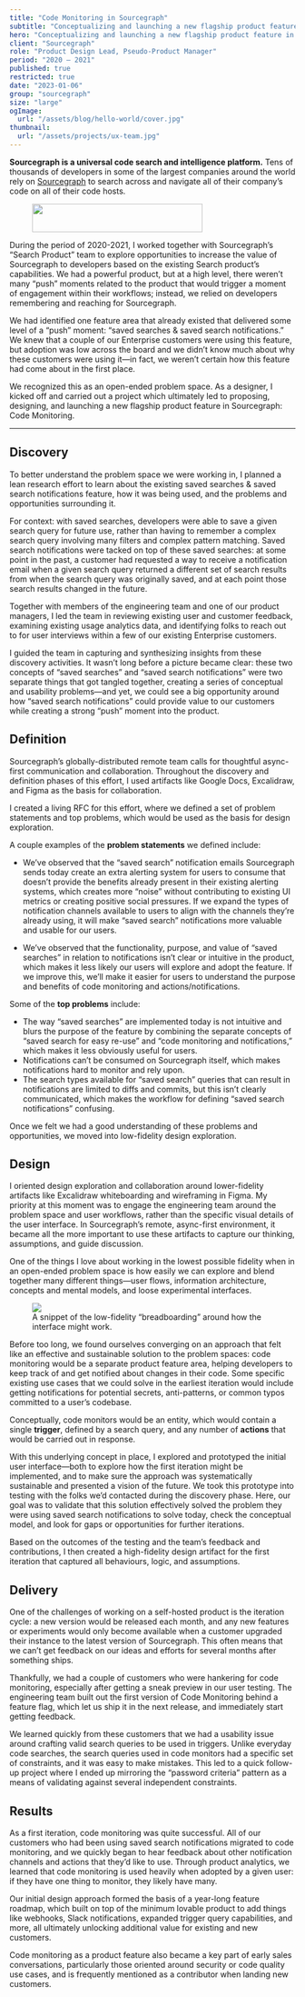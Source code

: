 ```yaml
---
title: "Code Monitoring in Sourcegraph"
subtitle: "Conceptualizing and launching a new flagship product feature in Sourcegraph."
hero: "Conceptualizing and launching a new flagship product feature in Sourcegraph"
client: "Sourcegraph"
role: "Product Design Lead, Pseudo-Product Manager"
period: "2020 – 2021"
published: true
restricted: true
date: "2023-01-06"
group: "sourcegraph"
size: "large"
ogImage:
  url: "/assets/blog/hello-world/cover.jpg"
thumbnail:
  url: "/assets/projects/ux-team.jpg"
---
```


**Sourcegraph is a universal code search and intelligence platform.** Tens of thousands of developers in some of the largest companies around the world rely on [Sourcegraph](https://sourcegraph.com) to search across and navigate all of their company’s code on all of their code hosts.

<figure>
  <img src="/assets/projects/sourcegraph-logo-light.svg" width="300" height="50" />
</figure>

During the period of 2020-2021, I worked together with Sourcegraph’s “Search Product” team to explore opportunities to increase the value of Sourcegraph to developers based on the existing Search product’s capabilities. We had a powerful product, but at a high level, there weren’t many “push” moments related to the product that would trigger a moment of engagement within their workflows; instead, we relied on developers remembering and reaching for Sourcegraph.

We had identified one feature area that already existed that delivered some level of a “push” moment: “saved searches & saved search notifications.” We knew that a couple of our Enterprise customers were using this feature, but adoption was low across the board and we didn’t know much about why these customers were using it—in fact, we weren’t certain how this feature had come about in the first place.

We recognized this as an open-ended problem space. As a designer, I kicked off and carried out a project which ultimately led to proposing, designing, and launching a new flagship product feature in Sourcegraph: Code Monitoring.

----

## Discovery

To better understand the problem space we were working in, I planned a lean research effort to learn about the existing saved searches & saved search notifications feature, how it was being used, and the problems and opportunities surrounding it.

For context: with saved searches, developers were able to save a given search query for future use, rather than having to remember a complex search query involving many filters and complex pattern matching. Saved search notifications were tacked on top of these saved searches: at some point in the past, a customer had requested a way to receive a notification email when a given search query returned a different set of search results from when the search query was originally saved, and at each point those search results changed in the future.

Together with members of the engineering team and one of our product managers, I led the team in reviewing existing user and customer feedback, examining existing usage analytics data, and identifying folks to reach out to for user interviews within a few of our existing Enterprise customers.

I guided the team in capturing and synthesizing insights from these discovery activities. It wasn’t long before a picture became clear: these two concepts of “saved searches” and “saved search notifications” were two separate things that got tangled together, creating a series of conceptual and usability problems—and yet, we could see a big opportunity around how “saved search notifications” could provide value to our customers while creating a strong “push” moment into the product.

## Definition

Sourcegraph’s globally-distributed remote team calls for thoughtful async-first communication and collaboration. Throughout the discovery and definition phases of this effort, I used artifacts like Google Docs, Excalidraw, and Figma as the basis for collaboration. 

I created a living RFC for this effort, where we defined a set of problem statements and top problems, which would be used as the basis for design exploration.


<div className="max-w-lg mx-auto">
  <GDoc
  link="https://docs.google.com/document/d/13GfnRQLy8A273SQ-MDtxEfivzO5jStpa9JusMToO2EU"
  title="RFC 227: Code Monitoring"
  />
</div>

A couple examples of the **problem statements** we defined include:

- We’ve observed that the “saved search” notification emails Sourcegraph sends today create an extra alerting system for users to consume that doesn’t provide the benefits already present in their existing alerting systems, which creates more “noise” without contributing to existing UI metrics or creating positive social pressures. If we expand the types of notification channels available to users to align with the channels they’re already using, it will make “saved search” notifications more valuable and usable for our users.

- We’ve observed that the functionality, purpose, and value of “saved searches” in relation to notifications isn’t clear or intuitive in the product, which makes it less likely our users will explore and adopt the feature. If we improve this, we’ll make it easier for users to understand the purpose and benefits of code monitoring and actions/notifications.

Some of the **top problems** include:

- The way “saved searches” are implemented today is not intuitive and blurs the purpose of the feature by combining the separate concepts of “saved search for easy re-use” and “code monitoring and notifications,” which makes it less obviously useful for users.
- Notifications can’t be consumed on Sourcegraph itself, which makes notifications hard to monitor and rely upon.
- The search types available for “saved search” queries that can result in notifications are limited to diffs and commits, but this isn’t clearly communicated, which makes the workflow for defining “saved search notifications” confusing.

Once we felt we had a good understanding of these problems and opportunities, we moved into low-fidelity design exploration.

## Design

I oriented design exploration and collaboration around lower-fidelity artifacts like Excalidraw whiteboarding and wireframing in Figma. My priority at this moment was to engage the engineering team around the problem space and user workflows, rather than the specific visual details of the user interface. In Sourcegraph’s remote, async-first environment, it became all the more important to use these artifacts to capture our thinking, assumptions, and guide discussion.

One of the things I love about working in the lowest possible fidelity when in an open-ended problem space is how easily we can explore and blend together many different things—user flows, information architecture, concepts and mental models, and loose experimental interfaces.

<figure>
  <img src="/assets/projects/code-monitoring-low-fidelity.png" className="bg-white p-4" />
  <figcaption>A snippet of the low-fidelity “breadboarding” around how the interface might work.</figcaption>
</figure>

Before too long, we found ourselves converging on an approach that felt like an effective and sustainable solution to the problem spaces: code monitoring would be a separate product feature area, helping developers to keep track of and get notified about changes in their code. Some specific existing use cases that we could solve in the earliest iteration would include getting notifications for potential secrets, anti-patterns, or common typos committed to a user’s codebase.

Conceptually, code monitors would be an entity, which would contain a single **trigger**, defined by a search query, and any number of **actions** that would be carried out in response.


<div className="max-w-lg mx-auto my-6">
  <Figma
  link="https://www.figma.com/file/KRFcZFjTnJqfon5vs2o0ap/Code-Monitoring-Low-Fidelity-Artifact?node-id=1%3A357&t=3H1mFpqE5jAcIdwS-1"
  title="Design artifact: Low fidelity design documentation"
  thumbnail="/assets/projects/code-monitoring-design-artifact.png" />
</div>

With this underlying concept in place, I explored and prototyped the initial user interface—both to explore how the first iteration might be implemented, and to make sure the approach was systematically sustainable and presented a vision of the future. We took this prototype into testing with the folks we’d contacted during the discovery phase. Here, our goal was to validate that this solution effectively solved the problem they were using saved search notifications to solve today, check the conceptual model, and look for gaps or opportunities for further iterations.

Based on the outcomes of the testing and the team’s feedback and contributions, I then created a high-fidelity design artifact for the first iteration that captured all behaviours, logic, and assumptions.

<div className="max-w-lg mx-auto my-6">
  <Figma
  link="https://www.figma.com/file/5IYZq4CKpZTUYfNEPV0P12/Code-Monitoring-Initial-Implementation?node-id=0%3A1&t=BiZn1YutruLkUGsx-1"
  title="Design artifact: High-fidelity design documentation"
  thumbnail="/assets/projects/code-monitoring-high-fidelity-design-artifact.png" />
</div>

## Delivery

One of the challenges of working on a self-hosted product is the iteration cycle: a new version would be released each month, and any new features or experiments would only become available when a customer upgraded their instance to the latest version of Sourcegraph. This often means that we can’t get feedback on our ideas and efforts for several months after something ships.

Thankfully, we had a couple of customers who were hankering for code monitoring, especially after getting a sneak preview in our user testing. The engineering team built out the first version of Code Monitoring behind a feature flag, which let us ship it in the next release, and immediately start getting feedback.

We learned quickly from these customers that we had a usability issue around crafting valid search queries to be used in triggers. Unlike everyday code searches, the search queries used in code monitors had a specific set of constraints, and it was easy to make mistakes. This led to a quick follow-up project where I ended up mirroring the “password criteria” pattern as a means of validating against several independent constraints.

<div className="max-w-lg mx-auto my-6">
  <Figma
  link="https://www.figma.com/file/O6dMwRoVwfv05UoXuykLsY/Code-Monitoring-Validation-Checklist?node-id=0%3A1&t=RYC3lqwqxBawfXSb-1"
  title="Design artifact: Validation Checklist"
  thumbnail="/assets/projects/code-monitoring-validation-checklist.png" />
</div>

## Results

As a first iteration, code monitoring was quite successful. All of our customers who had been using saved search notifications migrated to code monitoring, and we quickly began to hear feedback about other notification channels and actions that they’d like to use. Through product analytics, we learned that code monitoring is used heavily when adopted by a given user: if they have one thing to monitor, they likely have many.

Our initial design approach formed the basis of a year-long feature roadmap, which built on top of the minimum lovable product to add things like webhooks, Slack notifications, expanded trigger query capabilities, and more, all ultimately unlocking additional value for existing and new customers.

Code monitoring as a product feature also became a key part of early sales conversations, particularly those oriented around security or code quality use cases, and is frequently mentioned as a contributor when landing new customers. 